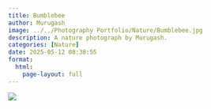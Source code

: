 ```yaml
---
title: Bumblebee
author: Murugash
image: ../../Photography Portfolio/Nature/Bumblebee.jpg
description: A nature photograph by Murugash.
categories: [Nature]
date: 2025-05-12 08:38:55
format:
  html:
    page-layout: full
---
```


![](../../Photography Portfolio/Nature/Bumblebee.jpg)
